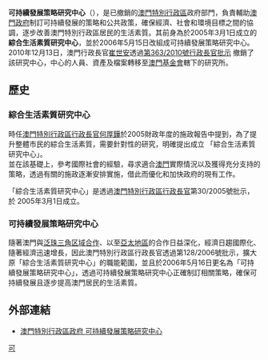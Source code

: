 {{澳門政府部門基礎資訊|
中文部門名稱=可持續發展策略研究中心|
葡文部門名稱={{lang|pt|Centro de Estudos Estratégicos para o Desenvolvimento Sustentável}}|
部門標誌=Coat of arms of Macao.svg|
首長職銜=主任|
首長姓名=[[謝志偉_(澳門)|謝志偉]]|
副首長職銜=助理主任|
副首長姓名=[[吳志良|吳志良]]<br />[[鄭華峰|鄭華峰]]|
成立年份=2006年|
撤銷年份=2010年|
所屬部門=直接向[[澳門特別行政區行政長官|行政長官]]負責|
總部=澳門新口岸宋玉生廣場335–341號獲多利中心11樓B-Q室|
網站=http://www.ceeds.gov.mo/{{dead link|date=2017年12月 |bot=InternetArchiveBot |fix-attempted=yes }} www.ceeds.gov.mo/|
}}
'''可持續發展策略研究中心'''（{{lang-pt|'''Centro de Estudos Estratégicos para o Desenvolvimento Sustentável'''，'''CEEDS'''}}），是已撤銷的[[澳門特別行政區|澳門特別行政區]]政府部門，負責輔助[[澳門政府|澳門政府]]制訂可持續發展的策略和公共政策，確保經濟、社會和環境目標之間的協調，逐步改善澳門特別行政區居民的生活素質。其前身為於2005年3月1日成立的'''綜合生活素質研究中心'''，並於2006年5月15日改組成可持續發展策略研究中心。2010年12月13日，澳門行政長官[[崔世安|崔世安]]透過[http://bo.io.gov.mo/bo/i/2010/50/despce_cn.asp#363 第363/2010號行政長官批示] {{Wayback|url=http://bo.io.gov.mo/bo/i/2010/50/despce_cn.asp#363 |date=20191209040014 }}撤銷了該研究中心，中心的人員、資產及檔案轉移至[[澳門基金會|澳門基金會]]轄下的研究所。

==歷史==
===綜合生活素質研究中心===
時任[[澳門特別行政區行政長官|澳門特別行政區行政長官]][[何厚鏵|何厚鏵]]於2005財政年度的施政報告中提到，為了提升整體市民的綜合生活素質，需要針對性的研究，明確提出成立 「綜合生活素質研究中心」。<BR>並在該基礎上，參考國際社會的經驗，尋求適合[[澳門|澳門]]實際情況以及獲得充分支持的策略，透過有關的施政逐漸安排實施，借此而優化和加快政府的現有工作。

「綜合生活素質研究中心」是透過[[澳門特別行政區行政長官|澳門特別行政區行政長官]]第30/2005號批示，於 2005年3月1日成立。

===可持續發展策略研究中心===
隨著澳門與[[泛珠三角区域合作|泛珠三角区域合作]]、以至[[亞太地區|亞太地區]]的合作日益深化，經濟日趨國際化、隨著經濟迅速增長，因此澳門特別行政區行政長官透過第128/2006號批示，擴大原「綜合生活素質研究中心」的職能範圍，並且於2006年5月16日更名為「可持續發展策略研究中心」，透過可持續發展策略研究中心正確制訂相關策略，確保可持續發展且逐步提高澳門居民的生活素質。

==外部連結==
*[http://www.ceeds.gov.mo/ 澳門特別行政區政府 可持續發展策略研究中心] {{Wayback|url=http://www.ceeds.gov.mo/ |date=20100227092650 }}


[[Category:澳門政府前部門機構|可]]